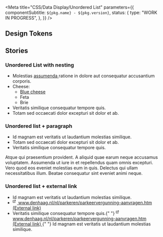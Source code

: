 
<Meta
  title="CSS/Data Display/Unordered List"
  parameters={{
    componentSubtitle: `${pkg.name} - ${pkg.version}`,
    status: {
      type: "WORK IN PROGRESS",
    },
  }}
/>

<Description markdown={readme} />

## Design Tokens

<DesignTokenDocBlock categoryName="Unordered List" viewType="table" />

## Stories

### Unordered List with nesting

<Canvas>
  <Story name="Unordered list">
    <ul className="denhaag-unordered-list">
      <li>
        Molestias
        <a href="https://www.denhaag.nl" className="denhaag-link">
          <span className="denhaag-link__label">assumenda</span>
        </a>
        ratione in dolore aut consequatur accusantium corporis.
      </li>
      <li>
        Cheese:
        <ul className="denhaag-unordered-list denhaag-unordered-list--lower-alpha">
          <li>
            <a href="https://www.denhaag.nl" className="denhaag-link">
              <span className="denhaag-link__label">Blue cheese</span>
            </a>
          </li>
          <li>Feta</li>
          <li>Brie</li>
        </ul>
      </li>
      <li>Veritatis similique consequatur tempore quis.</li>
      <li>Totam sed occaecati dolor excepturi sit dolor et ab.</li>
    </ul>
  </Story>
</Canvas>

### Unordered list + paragraph

<Canvas>
  <Story name="Unordered list + paragraph">
    <ul className="denhaag-unordered-list">
      <li>Id magnam est veritatis ut laudantium molestias similique.</li>
      <li>Totam sed occaecati dolor excepturi sit dolor et ab.</li>
      <li>Veritatis similique consequatur tempore quis.</li>
    </ul>
    <p className="utrecht-paragraph">
      Atque qui praesentium provident. A aliquid quae earum neque accusamus voluptatem. Assumenda ut iure in et
      repellendus quam omnis excepturi. Vero quod eos eveniet molestias eum in quis. Delectus qui ullam necessitatibus
      illum. Beatae consequatur sint eveniet animi neque.
    </p>
  </Story>
</Canvas>

### Unordered list + external link

<Canvas>
  <Story name="Unordered list + external link">
    <ul className="denhaag-unordered-list">
      <li>Id magnam est veritatis ut laudantium molestias similique.</li>
      <li>
        <a
          href="https://www.denhaag.nl/nl/parkeren/parkeervergunning-aanvragen.htm"
          className="denhaag-link denhaag-link--with-icon denhaag-link--with-icon-end"
        >
          <span className="denhaag-link__icon">
            <svg
              xmlns="http://www.w3.org/2000/svg"
              width="1em"
              height="1em"
              viewBox="0 0 24 24"
              fill="none"
              className="denhaag-icon"
              focusable="false"
              aria-hidden="true"
              shapeRendering="auto"
            >
              <path
                d="M9.66667 1.66667C9.20643 1.66667 8.83333 1.29357 8.83333 0.833333C8.83333 0.373096 9.20643 0 9.66667 0H14.6667C14.8877 0 15.0996 0.0877975 15.2559 0.244078C15.4122 0.400358 15.5 0.61232 15.5 0.833333L15.5 5.83333C15.5 6.29357 15.1269 6.66667 14.6667 6.66667C14.2064 6.66667 13.8333 6.29357 13.8333 5.83333L13.8333 2.84518L6.08926 10.5893C5.76382 10.9147 5.23618 10.9147 4.91074 10.5893C4.58531 10.2638 4.58531 9.73618 4.91074 9.41074L12.6548 1.66667H9.66667ZM0.5 3.33333C0.5 2.41286 1.24619 1.66667 2.16667 1.66667H6.33333C6.79357 1.66667 7.16667 2.03976 7.16667 2.5C7.16667 2.96024 6.79357 3.33333 6.33333 3.33333H2.16667V13.3333H12.1667V9.16667C12.1667 8.70643 12.5398 8.33333 13 8.33333C13.4602 8.33333 13.8333 8.70643 13.8333 9.16667V13.3333C13.8333 14.2538 13.0871 15 12.1667 15H2.16667C1.24619 15 0.5 14.2538 0.5 13.3333V3.33333Z"
                fill="currentColor"
              />
            </svg>
          </span>
          <span className="denhaag-link__label">www.denhaag.nl/nl/parkeren/parkeervergunning-aanvragen.htm</span>
          <span className="denhaag-link__sr-only">(External link)</span>
        </a>
      </li>
      <li>
        Veritatis similique consequatur tempore quis.{" "}
        <a
          href="https://www.denhaag.nl/nl/parkeren/parkeervergunning-aanvragen.htm"
          className="denhaag-link denhaag-link--with-icon denhaag-link--with-icon-end"
        >
          <span className="denhaag-link__icon">
            <svg
              xmlns="http://www.w3.org/2000/svg"
              width="1em"
              height="1em"
              viewBox="0 0 24 24"
              fill="none"
              className="denhaag-icon"
              focusable="false"
              aria-hidden="true"
              shapeRendering="auto"
            >
              <path
                d="M9.66667 1.66667C9.20643 1.66667 8.83333 1.29357 8.83333 0.833333C8.83333 0.373096 9.20643 0 9.66667 0H14.6667C14.8877 0 15.0996 0.0877975 15.2559 0.244078C15.4122 0.400358 15.5 0.61232 15.5 0.833333L15.5 5.83333C15.5 6.29357 15.1269 6.66667 14.6667 6.66667C14.2064 6.66667 13.8333 6.29357 13.8333 5.83333L13.8333 2.84518L6.08926 10.5893C5.76382 10.9147 5.23618 10.9147 4.91074 10.5893C4.58531 10.2638 4.58531 9.73618 4.91074 9.41074L12.6548 1.66667H9.66667ZM0.5 3.33333C0.5 2.41286 1.24619 1.66667 2.16667 1.66667H6.33333C6.79357 1.66667 7.16667 2.03976 7.16667 2.5C7.16667 2.96024 6.79357 3.33333 6.33333 3.33333H2.16667V13.3333H12.1667V9.16667C12.1667 8.70643 12.5398 8.33333 13 8.33333C13.4602 8.33333 13.8333 8.70643 13.8333 9.16667V13.3333C13.8333 14.2538 13.0871 15 12.1667 15H2.16667C1.24619 15 0.5 14.2538 0.5 13.3333V3.33333Z"
                fill="currentColor"
              />
            </svg>
          </span>
          <span className="denhaag-link__label">www.denhaag.nl/nl/parkeren/parkeervergunning-aanvragen.htm</span>
          <span className="denhaag-link__sr-only">(External link)</span>
        </a>{" "}
        Id magnam est veritatis ut laudantium molestias similique.
      </li>
    </ul>
  </Story>
</Canvas>
